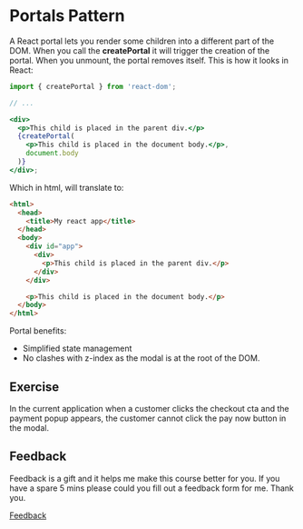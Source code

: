 
<Meta title="Lessons/🥈 Silver/Portals/01-Lesson" />

# Portals Pattern

A React portal lets you render some children into a different part of the DOM. When you call the **createPortal** it will trigger the creation of the portal. When you unmount, the portal removes itself. This is how it looks in React:

```jsx
import { createPortal } from 'react-dom';

// ...

<div>
  <p>This child is placed in the parent div.</p>
  {createPortal(
    <p>This child is placed in the document body.</p>,
    document.body
  )}
</div>;
```

Which in html, will translate to:

```html
<html>
  <head>
    <title>My react app</title>
  </head>
  <body>
    <div id="app">
      <div>
        <p>This child is placed in the parent div.</p>
      </div>
    </div>

    <p>This child is placed in the document body.</p>
  </body>
</html>
```

Portal benefits:

- Simplified state management
- No clashes with z-index as the modal is at the root of the DOM.

## Exercise

In the current application when a customer clicks the checkout cta and the payment popup appears, the customer cannot click the pay now button in the modal.

## Feedback

Feedback is a gift and it helps me make this course better for you. If you have a spare 5 mins please could you fill out a feedback form for me. Thank you.

[Feedback](https://github.com/code-mattclaffey/react-design-patterns/issues/new)
